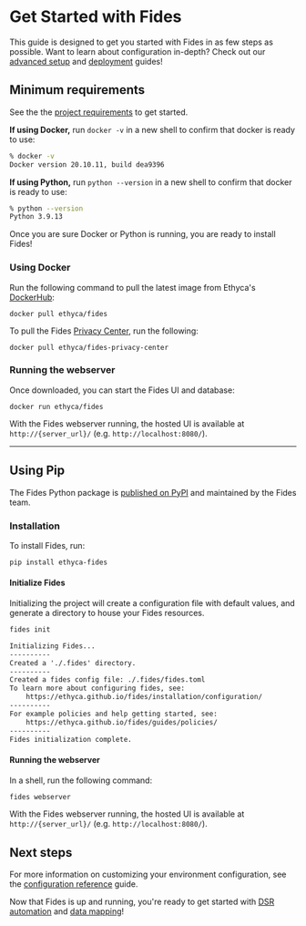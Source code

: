 
# Get Started with Fides

<Callout emoji="ⓘ">This guide is designed to get you started with Fides in as few steps as possible. Want to learn about configuration in-depth? Check out our [advanced setup](./advanced) and [deployment](../deployment) guides!</Callout>

## Minimum requirements
See the the [project requirements](../installation/requirements) to get started.

**If using Docker,** run `docker -v` in a new shell to confirm that docker is ready to use:

```bash filename="Example output:"
% docker -v
Docker version 20.10.11, build dea9396
```

**If using Python,** run `python --version` in a new shell to confirm that docker is ready to use:

```bash filename="Example output:"
% python --version
Python 3.9.13
```

Once you are sure Docker or Python is running, you are ready to install Fides!

### Using Docker 
Run the following command to pull the latest image from Ethyca's [DockerHub](https://hub.docker.com/r/ethyca/fides):

```
docker pull ethyca/fides
```

To pull the Fides [Privacy Center](../consent/privacy_center), run the following:
```
docker pull ethyca/fides-privacy-center
```

### Running the webserver
Once downloaded, you can start the Fides UI and database:
```
docker run ethyca/fides
```

With the Fides webserver running, the hosted UI is available at `http://{server_url}/` (e.g. `http://localhost:8080/`). 

---

## Using Pip
The Fides Python package is [published on PyPI](https://pypi.org/project/fides/) and maintained by the Fides team.
### Installation 
To install Fides, run:

```sh
pip install ethyca-fides
```
#### Initialize Fides

Initializing the project will create a configuration file with default values, and generate a directory to house your Fides resources.

```sh filename="Initialize Fides"
fides init
```

```txt filename="Expected Output"
Initializing Fides...
----------
Created a './.fides' directory.
----------
Created a fides config file: ./.fides/fides.toml
To learn more about configuring fides, see:
    https://ethyca.github.io/fides/installation/configuration/
----------
For example policies and help getting started, see:
    https://ethyca.github.io/fides/guides/policies/
----------
Fides initialization complete.
```

#### Running the webserver

In a shell, run the following command:

```sh
fides webserver
```

With the Fides webserver running, the hosted UI is available at `http://{server_url}/` (e.g. `http://localhost:8080/`). 

## Next steps
For more information on customizing your environment configuration, see the [configuration reference](../installation/configuration) guide.

Now that Fides is up and running, you're ready to get started with [DSR automation](../dsr_quickstart/overview) and [data mapping](../data_mapping/overview)!